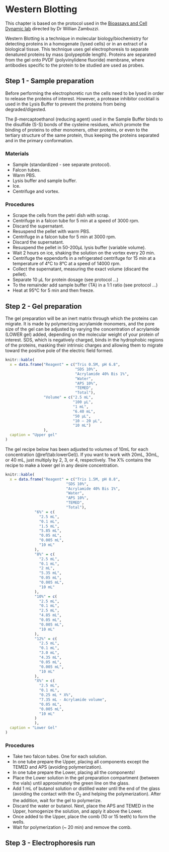 # Western Blotting

This chapter is based on the protocol used in the [Bioassays and Cell Dynamic lab](https://www.instagram.com/bioassaysandcelldynamic/) directed by Dr Willian Zambuzzi.

Western Blotting is a technique in molecular biology/biochemistry for detecting proteins in a homogenate (lysed cells) or in an extract of a biological tissue. This technique uses gel electrophoresis to separate denatured proteins by mass (polypeptide length). Proteins are separated from the gel onto PVDF (polyvinylidene fluoride) membrane, where antibodies specific to the protein to be studied are used as probes.

## Step 1 - Sample preparation

Before performing the electrophoretic run the cells need to be lysed in order to release the proteins of interest. However, a protease inhibitor cocktail is used in the Lysis Buffer to prevent the proteins from being degraded/digested.

The β-mercaptoethanol (reducing agent) used in the Sample Buffer binds to the disulfide (S-S) bonds of the cysteine residues, which promote the binding of proteins to other monomers, other proteins, or even to the tertiary structure of the same protein, thus keeping the proteins separated and in the primary conformation.

### Materials

- Sample (standardized - see separate protocol).
- Falcon tubes.
- Warm PBS.
- Lysis buffer and sample buffer.
- Ice.
- Centrifuge and vortex.

### Procedures

-  Scrape the cells from the petri dish with scrap.
-  Centrifuge in a falcon tube for 5 min at a speed of 3000 rpm.
-  Discard the supernatant.
-  Resuspend the pellet with warm PBS.
-  Centrifuge in a falcon tube for 5 min at 3000 rpm.
-  Discard the supernatant.
-  Resuspend the pellet in 50-200μL lysis buffer (variable volume).
-  Wait 2 hours on ice, shaking the solution on the vortex every 20 min.
-  Centrifuge the eppendorfs in a refrigerated centrifuge for 15 min at a temperature of 4°C to 8°C at a speed of 14000 rpm.
-  Collect the supernatant, measuring the exact volume (discard the pellet).
-  Separate 10 μL for protein dosage (see protocol ...)
-  To the remainder add sample buffer (TA) in a 1:1 ratio (see protocol ...)
-  Heat at 95°C for 5 min and then freeze.

## Step 2 - Gel preparation  

The gel preparation will be an inert matrix through which the proteins can migrate. It is made by polymerizing acrylamide monomers, and the pore size of the gel can be adjusted by varying the concentration of acrylamide (LOWER gel) added, depending on the molecular weight of your protein of interest. SDS, which is negatively charged, binds in the hydrophobic regions of the proteins, masking their intrinsic charges and allowing them to migrate toward the positive pole of the electric field formed.

```r
knitr::kable(
  x = data.frame("Reagent" = c("Tris 0.5M, pH 6.8",
                               "SDS 10%",
                               "Acrylamide 40% Bis 1%",
                               "Water",
                               "APS 10%",
                               "TEMED",
                               "Total"),
                 "Volume" = c("2.5 mL",
                              "100 μL",
                              "1 mL",
                              "6.40 mL",
                              "50 μL",
                              "10 – 20 μL",
                              "10 mL")
                 ),
  caption = "Upper gel"
)
```

The gel recipe below has been adjusted to volumes of 10mL for each concentration (\@ref(tab:lowerGel)). If you want to work with 20mL, 30mL, or 40 mL, just multiply by 2, 3, or 4, respectively. The X% contains the recipe to make a lower gel in any desire concentration.  

```r
knitr::kable(
  x = data.frame("Reagent" = c("Tris 1.5M, pH 8.8",
                           "SDS 10%",
                           "Acrylamide 40% Bis 1%",
                           "Water",
                           "APS 10%",
                           "TEMED",
                           "Total"),
             "6%" = c(
               "2.5 mL",
               "0.1 mL",
               "1.5 mL",
               "5.85 mL",
               "0.05 mL",
               "0.005 mL",
               "10 mL"
             ),
             "8%" = c(
               "2.5 mL",
               "0.1 mL",
               "2 mL",
               "5.35 mL",
               "0.05 mL",
               "0.005 mL",
               "10 mL"
             ),
             "10%" = c(
               "2.5 mL",
               "0.1 mL",
               "2.5 mL",
               "4.85 mL",
               "0.05 mL",
               "0.005 mL",
               "10 mL"
             ),
             "12%" = c(
               "2.5 mL",
               "0.1 mL",
               "3.0 mL",
               "4.35 mL",
               "0.05 mL",
               "0.005 mL",
               "10 mL"
             ),
             "X%" = c(
               "2.5 mL",
               "0.1 mL",
               "0.25 mL * X%",
               "7.35 mL - Acrylamide volume",
               "0.05 mL",
               "0.005 mL",
               "10 mL"
             )
             ),
  caption = "Lower Gel"
)
```

### Procedures

-  Take two falcon tubes. One for each solution.  
-  In one tube prepare the Upper, placing all components except the TEMED and APS (avoiding polymerization).  
-  In one tube prepare the Lower, placing all the components!  
-  Place the Lower solution in the gel preparation compartment (between the vials) until approximately the green line on the glass.  
-  Add 1 mL of butanol solution or distilled water until the end of the glass (avoiding the contact with the $O_2$ and helping the polymerization). After the addition, wait for the gel to polymerize.  
-  Discard the water or butanol. Next, place the APS and TEMED in the Upper, homogenize the solution, and apply it above the Lower.  
-  Once added to the Upper, place the comb (10 or 15 teeth) to form the wells.  
-  Wait for polymerization (~ 20 min) and remove the comb.  

## Step 3 - Electrophoresis run  

